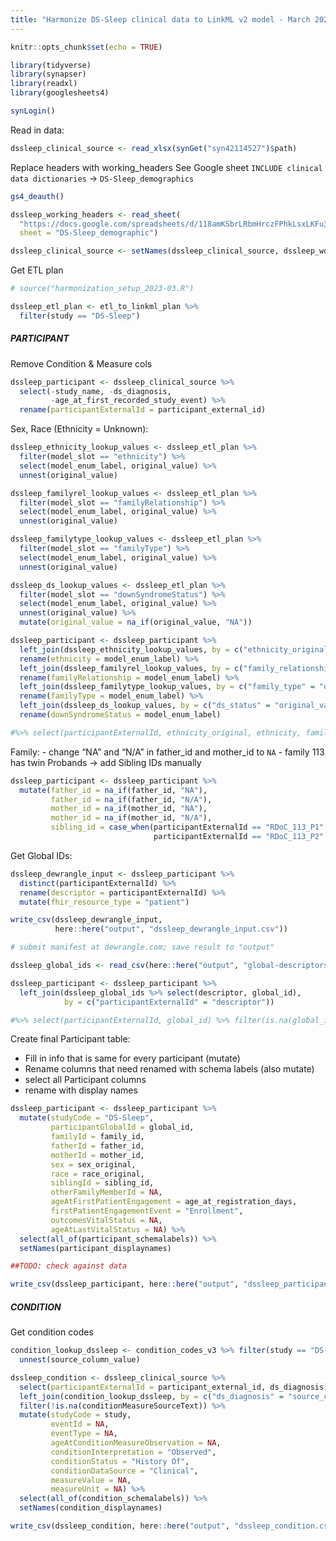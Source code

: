 ```yaml
---
title: "Harmonize DS-Sleep clinical data to LinkML v2 model - March 2023"
---
```


```r
knitr::opts_chunk$set(echo = TRUE)

library(tidyverse)
library(synapser)
library(readxl)
library(googlesheets4)

synLogin()
```

Read in data:

```r
dssleep_clinical_source <- read_xlsx(synGet("syn42114527")$path)
```

Replace headers with working_headers
See Google sheet `INCLUDE clinical data dictionaries` -> `DS-Sleep_demographics`
```r
gs4_deauth()

dssleep_working_headers <- read_sheet(
  "https://docs.google.com/spreadsheets/d/118amKSbrLRbmHrczFPhkLsxLKFu3GEr5goPMDvrlvxw/edit#gid=1550573864",
  sheet = "DS-Sleep_demographic")

dssleep_clinical_source <- setNames(dssleep_clinical_source, dssleep_working_headers$working_header)
```


Get ETL plan
```r
# source("harmonization_setup_2023-03.R")

dssleep_etl_plan <- etl_to_linkml_plan %>% 
  filter(study == "DS-Sleep")
```



##### PARTICIPANT

Remove Condition & Measure cols
```r
dssleep_participant <- dssleep_clinical_source %>% 
  select(-study_name, -ds_diagnosis,
         -age_at_first_recorded_study_event) %>% 
  rename(participantExternalId = participant_external_id)
```


Sex, Race (Ethnicity = Unknown):
```r
dssleep_ethnicity_lookup_values <- dssleep_etl_plan %>% 
  filter(model_slot == "ethnicity") %>% 
  select(model_enum_label, original_value) %>% 
  unnest(original_value)

dssleep_familyrel_lookup_values <- dssleep_etl_plan %>% 
  filter(model_slot == "familyRelationship") %>% 
  select(model_enum_label, original_value) %>% 
  unnest(original_value)

dssleep_familytype_lookup_values <- dssleep_etl_plan %>% 
  filter(model_slot == "familyType") %>% 
  select(model_enum_label, original_value) %>% 
  unnest(original_value)

dssleep_ds_lookup_values <- dssleep_etl_plan %>% 
  filter(model_slot == "downSyndromeStatus") %>% 
  select(model_enum_label, original_value) %>% 
  unnest(original_value) %>% 
  mutate(original_value = na_if(original_value, "NA"))

dssleep_participant <- dssleep_participant %>% 
  left_join(dssleep_ethnicity_lookup_values, by = c("ethnicity_original" = "original_value")) %>% 
  rename(ethnicity = model_enum_label) %>% 
  left_join(dssleep_familyrel_lookup_values, by = c("family_relationship" = "original_value")) %>% 
  rename(familyRelationship = model_enum_label) %>% 
  left_join(dssleep_familytype_lookup_values, by = c("family_type" = "original_value")) %>%
  rename(familyType = model_enum_label) %>% 
  left_join(dssleep_ds_lookup_values, by = c("ds_status" = "original_value")) %>%
  rename(downSyndromeStatus = model_enum_label) 

#%>% select(participantExternalId, ethnicity_original, ethnicity, family_relationship, familyRelationship, family_type, familyType, ds_status, downSyndromeStatus)
```

Family:
- change "NA" and "N/A" in father_id and mother_id to `NA`
- family 113 has twin Probands -> add Sibling IDs manually

```r
dssleep_participant <- dssleep_participant %>% 
  mutate(father_id = na_if(father_id, "NA"),
         father_id = na_if(father_id, "N/A"),
         mother_id = na_if(mother_id, "NA"),
         mother_id = na_if(mother_id, "N/A"),
         sibling_id = case_when(participantExternalId == "RDoC_113_P1" ~ "RDoC_113_P2",
                                participantExternalId == "RDoC_113_P2" ~ "RDoC_113_P1"))
```


Get Global IDs:

```r
dssleep_dewrangle_input <- dssleep_participant %>% 
  distinct(participantExternalId) %>% 
  rename(descriptor = participantExternalId) %>% 
  mutate(fhir_resource_type = "patient")

write_csv(dssleep_dewrangle_input, 
          here::here("output", "dssleep_dewrangle_input.csv"))

# submit manifest at dewrangle.com; save result to "output"

dssleep_global_ids <- read_csv(here::here("output", "global-descriptors-DS-Sleep.csv"))

dssleep_participant <- dssleep_participant %>% 
  left_join(dssleep_global_ids %>% select(descriptor, global_id),
            by = c("participantExternalId" = "descriptor")) 

#%>% select(participantExternalId, global_id) %>% filter(is.na(global_id))
```


Create final Participant table:

- Fill in info that is same for every participant (mutate)
- Rename columns that need renamed with schema labels (also mutate)
- select all Participant columns
- rename with display names

```r
dssleep_participant <- dssleep_participant %>% 
  mutate(studyCode = "DS-Sleep",
         participantGlobalId = global_id,
         familyId = family_id,
         fatherId = father_id,
         motherId = mother_id,
         sex = sex_original,
         race = race_original,
         siblingId = sibling_id,
         otherFamilyMemberId = NA,
         ageAtFirstPatientEngagement = age_at_registration_days,
         firstPatientEngagementEvent = "Enrollment",
         outcomesVitalStatus = NA,
         ageAtLastVitalStatus = NA) %>% 
  select(all_of(participant_schemalabels)) %>% 
  setNames(participant_displaynames)

##TODO: check against data
```

```r
write_csv(dssleep_participant, here::here("output", "dssleep_participant.csv"))
```


##### CONDITION

Get condition codes
```r
condition_lookup_dssleep <- condition_codes_v3 %>% filter(study == "DS-Sleep") %>% 
  unnest(source_column_value)
```


```r
dssleep_condition <- dssleep_clinical_source %>% 
  select(participantExternalId = participant_external_id, ds_diagnosis) %>%
  left_join(condition_lookup_dssleep, by = c("ds_diagnosis" = "source_column_value")) %>%
  filter(!is.na(conditionMeasureSourceText)) %>% 
  mutate(studyCode = study,
         eventId = NA,
         eventType = NA,
         ageAtConditionMeasureObservation = NA,
         conditionInterpretation = "Observed",
         conditionStatus = "History Of",
         conditionDataSource = "Clinical",
         measureValue = NA,
         measureUnit = NA) %>%
  select(all_of(condition_schemalabels)) %>% 
  setNames(condition_displaynames)
```


```r
write_csv(dssleep_condition, here::here("output", "dssleep_condition.csv"))
```
